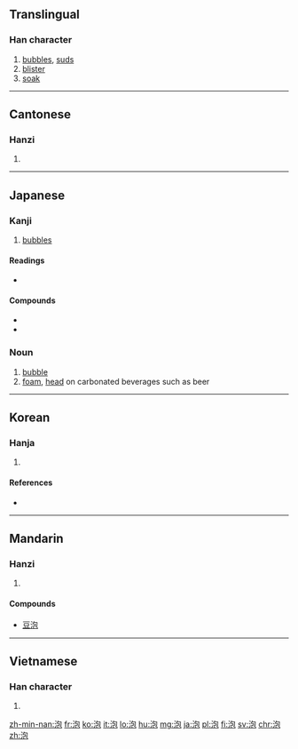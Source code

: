 ==Translingual==

===Han character===
{{Han char|rn=85|rad=水|as=05|sn=8|four=3711<sub>2</sub>|canj=水心口山 (EPRU)}}

# [[bubbles]], [[suds]]
# [[blister]]
# [[soak]]

----

==Cantonese==

===Hanzi===
{{yue-hanzi|jyut=[[paau3]], [[pou5]]|y=paau3, pou5}}

# {{defn|lang=yue|sort=水05}}

----

==Japanese==

===Kanji===
{{ja-kanji|grade=c|rs=水05}}

# [[bubble]]s

====Readings====
* {{ja-readings|on=[[ほう]] ([[hō]])|kun=[[あわ]] ([[awa]])}}

====Compounds====
{{ja-kanjitab|あわ|yomi=k}}
* {{l|ja|泡盛|tr=[[あわもり]], awamori}}
* {{l|ja|発泡酒|tr=[[はっぽうしゅ]], happōshu}}

===Noun===
{{ja-noun|あわ}}

# [[bubble]]
# [[foam]], [[head]] on carbonated beverages such as beer

----

==Korean==

===Hanja===
{{ko-hanja|hangeul=포|eumhun=|rv=po|mr=p'o|y=pho}}

# {{defn|lang=ko|sort=水05}}

====References====
* {{Han ref|kx=0617.070|dkj=17307|dj=1012.050|hdz=31591.050|uh=6CE1|ud=27873|bh=AA77|bd=43639}}

----

==Mandarin==

===Hanzi===
{{cmn-hanzi|pin=[[pāo]] ([[pao1]]), [[páo]] ([[pao2]]), [[pào]] ([[pao4]])|wg=p'ao<sup>1</sup>, p'ao<sup>2</sup>, p'ao<sup>4</sup>}}

# {{defn|lang=cmn|sort=水05}}

====Compounds====
* [[豆泡]]

----

==Vietnamese==

===Han character===
{{vi-hantu|[[phao]], [[bàu]], [[bảo]], [[bào]], [[bầu]]|rs=水05}}

# {{defn|lang=vi|sort=水05}}

[[zh-min-nan:泡]]
[[fr:泡]]
[[ko:泡]]
[[it:泡]]
[[lo:泡]]
[[hu:泡]]
[[mg:泡]]
[[ja:泡]]
[[pl:泡]]
[[fi:泡]]
[[sv:泡]]
[[chr:泡]]
[[zh:泡]]